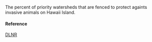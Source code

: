The percent of priority watersheds that are fenced to protect againts invasive animals on Hawaii Island.

#### Reference

[DLNR](NA)